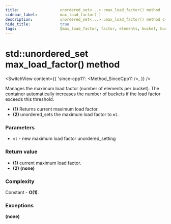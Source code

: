 ```yaml
---
title:					unordered_set<...>::max_load_factor() method
sidebar_label:			max_load_factor( )
description:			unordered_set<...>::max_load_factor() method C++ documentation
hide_title:				true
tags:					[max_load_factor, factor, elements, bucket, buckets]
---
```



<!----------------- Codes ---------------------->

<!-- max_load_factor() -->

# std::unordered_set max_load_factor() method

<SwitchView content={{
    'since-cpp11': <Method_SinceCpp11 />,
    }} />

Manages the maximum load factor (number of elements per bucket).
The container automatically increases the number of buckets if the load factor exceeds this threshold.

 - **(1)** Returns current maximum load factor.
 - **(2)** unordered_sets the maximum load factor to `ml`.

### Parameters

 - `ml` - new maximum load factor unordered_setting

### Return value

 - **(1)** current maximum load factor.
 - **(2)** **(none)**

### Complexity

Constant - **O(1)**.

### Exceptions

**(none)**
